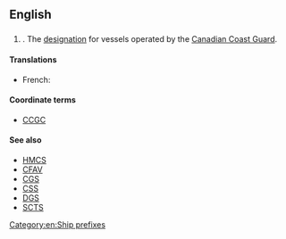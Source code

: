 {{wikipedia|Canadian Coast Guard Ship}}
==English==

==={{initialism-old|en}}===
{{en-initialism}}

# {{context|nautical|military|lang=en}} {{initialism of|Canadian Coast Guard Ship}}. The [[designation]] for vessels operated by the [[w:Canadian Coast Guard|Canadian Coast Guard]].

====Translations====
{{trans-top}}
* French: {{t-|fr|NGCC}}
{{trans-mid}}
{{trans-bottom}}

====Coordinate terms====
* [[CCGC]]

====See also====
* [[HMCS]]
* [[CFAV]]
* [[CGS]]
* [[CSS]]
* [[DGS]]
* [[SCTS]]

[[Category:en:Ship prefixes]]